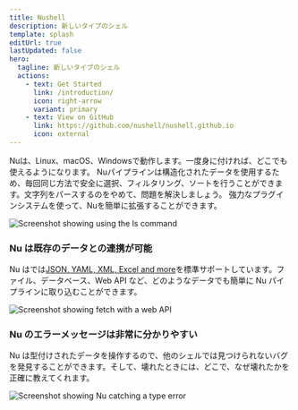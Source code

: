 ```yaml
---
title: Nushell
description: 新しいタイプのシェル
template: splash
editUrl: true
lastUpdated: false
hero:
  tagline: 新しいタイプのシェル
  actions:
    - text: Get Started
      link: /introduction/
      icon: right-arrow
      variant: primary
    - text: View on GitHub
      link: https://github.com/nushell/nushell.github.io
      icon: external
---
```



<CardGrid>
  <Card title="あらゆるOSを制御するパイプライン">
     Nuは、Linux、macOS、Windowsで動作します。一度身に付ければ、どこでも使えるようになります。
  </Card>
  <Card title=" すべてはデータである">
   Nuパイプラインは構造化されたデータを使用するため、毎回同じ方法で安全に選択、フィルタリング、ソートを行うことができます。文字列をパースするのをやめて、問題を解決しましょう。
  </Card>
  <Card title="強力なプラグイン">
    強力なプラグインシステムを使って、Nuを簡単に拡張することができます。
  </Card>
</CardGrid>

<br />

![Screenshot showing using the ls command](../../assets/images/ls-example.png)

### Nu は既存のデータとの連携が可能

Nu はでは[JSON, YAML, XML, Excel and more](/book/loading_data.md)を標準サポートしています。ファイル、データベース、Web API など、どのようなデータでも簡単に Nu パイプラインに取り込むことができます。

![Screenshot showing fetch with a web API](../../assets/images/fetch-example.png)

### Nu のエラーメッセージは非常に分かりやすい

Nu は型付けされたデータを操作するので、他のシェルでは見つけられないバグを発見することができます。そして、壊れたときには、どこで、なぜ壊れたかを正確に教えてくれます。

![Screenshot showing Nu catching a type error](../../assets/images/0_60_miette.png)
